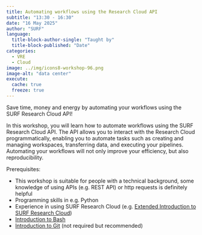```yaml
---
title: Automating workflows using the Research Cloud API
subtitle: "13:30 - 16:30"
date: "16 May 2025"
author: "SURF"
language: 
  title-block-author-single: "Taught by"
  title-block-published: "Date"
categories:
  - VRE
  - Cloud
image: ../img/icons8-workshop-96.png
image-alt: "data center"
execute: 
  cache: true
  freeze: true
---
```


Save time, money and energy by automating your workflows using the SURF Research Cloud API!

In this workshop, you will learn how to automate workflows using the SURF Research Cloud API. The API allows you to interact with the Research Cloud programmatically, enabling you to automate tasks such as creating and managing workspaces, transferring data, and executing your pipelines.
Automating your workflows will not only improve your efficiency, but also reproducibility.


Prerequisites:

- This workshop is suitable for people with a technical background, some knowledge of using APIs (e.g. REST API) or http requests is definitely helpful
- Programming skills in e.g. Python
- Experience in using SURF Research Cloud (e.g. [Extended Introduction to SURF Research Cloud](./module-1.qmd))
- [Introduction to Bash](./day-1.qmd)
- [Introduction to Git](day-2.qmd) (not required but recommended)